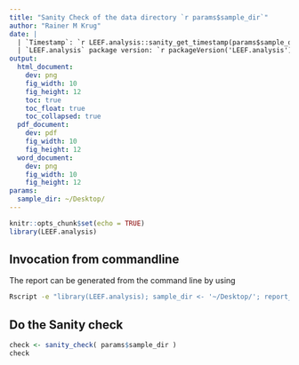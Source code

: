 ```yaml
---
title: "Sanity Check of the data directory `r params$sample_dir`"
author: "Rainer M Krug"
date: | 
  | `Timestamp`: `r LEEF.analysis::sanity_get_timestamp(params$sample_dir)`
  | `LEEF.analysis` package version: `r packageVersion('LEEF.analysis')`
output:
  html_document:
    dev: png
    fig_width: 10
    fig_height: 12
    toc: true
    toc_float: true
    toc_collapsed: true
  pdf_document:
    dev: pdf
    fig_width: 10
    fig_height: 12
  word_document: 
    dev: png
    fig_width: 10
    fig_height: 12
params:
  sample_dir: ~/Desktop/
---
```


```r
knitr::opts_chunk$set(echo = TRUE)
library(LEEF.analysis)
```
## Invocation from commandline
The report can be generated from the command line by using

```bash
Rscript -e "library(LEEF.analysis); sample_dir <- '~/Desktop/'; report_sanity_check();"
```

\pagebreak

## Do the Sanity check

```r
check <- sanity_check( params$sample_dir )
check
```


\pagebreak
